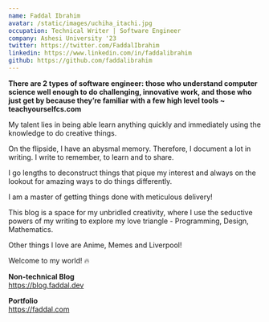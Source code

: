```yaml
---
name: Faddal Ibrahim
avatar: /static/images/uchiha_itachi.jpg
occupation: Technical Writer | Software Engineer
company: Ashesi University '23
twitter: https://twitter.com/FaddalIbrahim
linkedin: https://www.linkedin.com/in/faddalibrahim
github: https://github.com/faddalibrahim
---
```


**There are 2 types of software engineer: those who understand computer science well enough to do challenging, innovative work, and those who just get by because they’re familiar with a few high level tools ~ teachyourselfcs.com**

My talent lies in being able learn anything quickly and immediately using the knowledge to do creative things.

On the flipside, I have an abysmal memory. Therefore, I document a lot in writing. I write to remember, to learn and to share.

I go lengths to deconstruct things that pique my interest and always on the lookout for amazing ways to do things differently.

I am a master of getting things done with meticulous delivery!

This blog is a space for my unbridled creativity, where I use the seductive powers of my writing to explore my love triangle - Programming, Design, Mathematics.

Other things I love are Anime, Memes and Liverpool!

Welcome to my world! 🔥

**Non-technical Blog**  
https://blog.faddal.dev

**Portfolio**  
https://faddal.com
